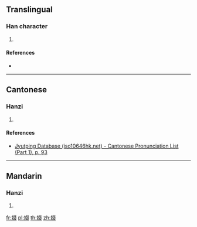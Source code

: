 {{character info/new}}
==Translingual==

===Han character===
{{Han char|rn=38|rad=女|as=08|sn=11|four=|canj=VEEE|ids=⿰女叕}}

# {{defn|Han|sort=女08}}

====References====
* {{Han ref|kx=0263.370|dkj=06373|dj=0530.260|hdz=21063.020|uh=5A3A|ud=23098}}

----

==Cantonese==

===Hanzi===
{{yue-hanzi|jyut=[[to3]]|y=to3}}

# {{defn|lang=yue|sort=女08}}

====References====
* [http://www.iso10646hk.net/jp/document/download.jsp Jyutping Database (iso10646hk.net) - Cantonese Pronunciation List (Part 1), p. 93]

----

==Mandarin==

===Hanzi===
{{cmn-hanzi|pin=[[zhuó]] ([[zhuo2]])|wg=cho<sup>1</sup>}}

# {{defn|lang=cmn|sort=女08}}

[[fr:娺]]
[[pl:娺]]
[[th:娺]]
[[zh:娺]]